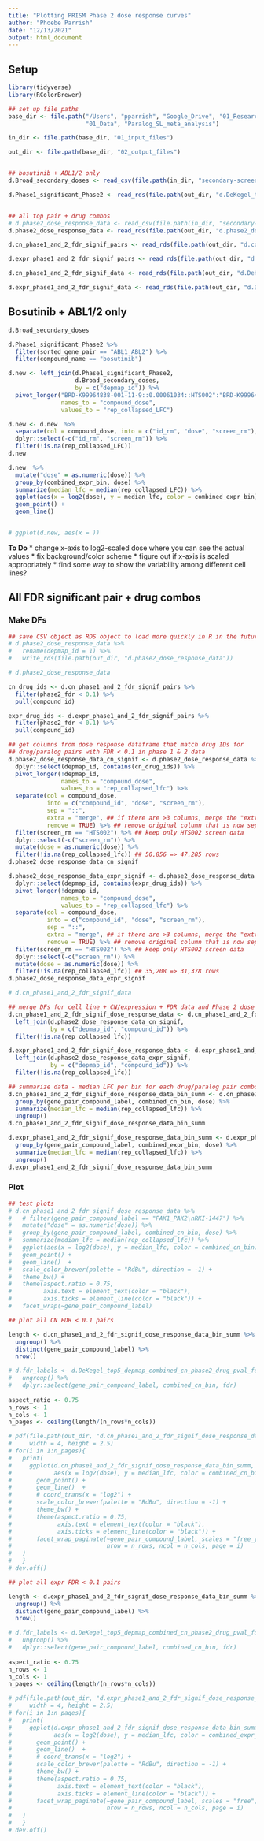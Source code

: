 ```yaml
---
title: "Plotting PRISM Phase 2 dose response curves"
author: "Phoebe Parrish"
date: "12/13/2021"
output: html_document
---
```


## Setup
```r

library(tidyverse)
library(RColorBrewer)

## set up file paths
base_dir <- file.path("/Users", "pparrish", "Google_Drive", "01_Research", "01_Projects", "01_Paralog_pgRNA",
                      "01_Data", "Paralog_SL_meta_analysis")

in_dir <- file.path(base_dir, "01_input_files")

out_dir <- file.path(base_dir, "02_output_files")


## bosutinib + ABL1/2 only
d.Broad_secondary_doses <- read_csv(file.path(in_dir, "secondary-screen-replicate-collapsed-logfold-change_bosutinib.csv"))

d.Phase1_significant_Phase2 <- read_rds(file.path(out_dir, "d.DeKegel_top5_depmap_combined_expr_phase2_drug_pval_fdr_signif_phase1"))


## all top pair + drug combos
# d.phase2_dose_response_data <- read_csv(file.path(in_dir, "secondary-screen-replicate-collapsed-logfold-change.csv"))
d.phase2_dose_response_data <- read_rds(file.path(out_dir, "d.phase2_dose_response_data"))

d.cn_phase1_and_2_fdr_signif_pairs <- read_rds(file.path(out_dir, "d.combined_cn_phase1_fdr_signif_v_phase2_fdr"))

d.expr_phase1_and_2_fdr_signif_pairs <- read_rds(file.path(out_dir, "d.combined_expr_phase1_fdr_signif_v_phase2_fdr"))

d.cn_phase1_and_2_fdr_signif_data <- read_rds(file.path(out_dir, "d.DeKegel_top5_depmap_combined_cn_phase2_drug_pval_fdr_signif_phase1"))

d.expr_phase1_and_2_fdr_signif_data <- read_rds(file.path(out_dir, "d.DeKegel_top5_depmap_combined_expr_phase2_drug_pval_fdr_signif_phase1"))

```

## Bosutinib + ABL1/2 only

```r

d.Broad_secondary_doses

d.Phase1_significant_Phase2 %>%
  filter(sorted_gene_pair == "ABL1_ABL2") %>%
  filter(compound_name == "bosutinib")

d.new <- left_join(d.Phase1_significant_Phase2, 
                   d.Broad_secondary_doses, 
                   by = c("depmap_id")) %>%
  pivot_longer("BRD-K99964838-001-11-9::0.00061034::HTS002":"BRD-K99964838-001-11-9::2.5::HTS002",
               names_to = "compound_dose", 
               values_to = "rep_collapsed_LFC")

```

```r

d.new <- d.new  %>%
  separate(col = compound_dose, into = c("id_rm", "dose", "screen_rm"), sep = "::", remove = FALSE) %>%
  dplyr::select(-c("id_rm", "screen_rm")) %>%
  filter(!is.na(rep_collapsed_LFC)) 
d.new

```

```r

d.new  %>%
  mutate("dose" = as.numeric(dose)) %>%
  group_by(combined_expr_bin, dose) %>%
  summarize(median_lfc = median(rep_collapsed_LFC)) %>%
  ggplot(aes(x = log2(dose), y = median_lfc, color = combined_expr_bin)) +
  geom_point() +
  geom_line()


# ggplot(d.new, aes(x = ))


```
**To Do**
* change x-axis to log2-scaled dose where you can see the actual values
* fix background/color scheme
* figure out if x-axis is scaled appropriately
* find some way to show the variability among different cell lines?

## All FDR significant pair + drug combos

### Make DFs
```r

## save CSV object as RDS object to load more quickly in R in the future
# d.phase2_dose_response_data %>%
#   rename(depmap_id = 1) %>%
#   write_rds(file.path(out_dir, "d.phase2_dose_response_data"))

```

```r

# d.phase2_dose_response_data

```

```r

cn_drug_ids <- d.cn_phase1_and_2_fdr_signif_pairs %>%
  filter(phase2_fdr < 0.1) %>%
  pull(compound_id)

expr_drug_ids <- d.expr_phase1_and_2_fdr_signif_pairs %>%
  filter(phase2_fdr < 0.1) %>%
  pull(compound_id)

## get columns from dose response dataframe that match drug IDs for 
## drug/paralog pairs with FDR < 0.1 in phase 1 & 2 data
d.phase2_dose_response_data_cn_signif <- d.phase2_dose_response_data %>%
  dplyr::select(depmap_id, contains(cn_drug_ids)) %>%
  pivot_longer(!depmap_id, 
               names_to = "compound_dose", 
               values_to = "rep_collapsed_lfc") %>%
  separate(col = compound_dose, 
           into = c("compound_id", "dose", "screen_rm"), 
           sep = "::", 
           extra = "merge", ## if there are >3 columns, merge the "extras" into the last col
           remove = TRUE) %>% ## remove original column that is now separated
  filter(screen_rm == "HTS002") %>% ## keep only HTS002 screen data
  dplyr::select(-c("screen_rm")) %>%
  mutate(dose = as.numeric(dose)) %>%
  filter(!is.na(rep_collapsed_lfc)) ## 50,856 => 47,285 rows
d.phase2_dose_response_data_cn_signif

d.phase2_dose_response_data_expr_signif <- d.phase2_dose_response_data %>%
  dplyr::select(depmap_id, contains(expr_drug_ids)) %>%
  pivot_longer(!depmap_id, 
               names_to = "compound_dose", 
               values_to = "rep_collapsed_lfc") %>%
  separate(col = compound_dose, 
           into = c("compound_id", "dose", "screen_rm"), 
           sep = "::", 
           extra = "merge", ## if there are >3 columns, merge the "extras" into the last col
           remove = TRUE) %>% ## remove original column that is now separated
  filter(screen_rm == "HTS002") %>% ## keep only HTS002 screen data
  dplyr::select(-c("screen_rm")) %>%
  mutate(dose = as.numeric(dose)) %>%
  filter(!is.na(rep_collapsed_lfc)) ## 35,208 => 31,378 rows
d.phase2_dose_response_data_expr_signif

```

```r

# d.cn_phase1_and_2_fdr_signif_data

## merge DFs for cell line + CN/expression + FDR data and Phase 2 dose response data
d.cn_phase1_and_2_fdr_signif_dose_response_data <- d.cn_phase1_and_2_fdr_signif_data %>%
  left_join(d.phase2_dose_response_data_cn_signif, 
            by = c("depmap_id", "compound_id")) %>%
  filter(!is.na(rep_collapsed_lfc))

d.expr_phase1_and_2_fdr_signif_dose_response_data <- d.expr_phase1_and_2_fdr_signif_data %>%
  left_join(d.phase2_dose_response_data_expr_signif, 
            by = c("depmap_id", "compound_id")) %>%
  filter(!is.na(rep_collapsed_lfc))

```

```r

## summarize data - median LFC per bin for each drug/paralog pair combo
d.cn_phase1_and_2_fdr_signif_dose_response_data_bin_summ <- d.cn_phase1_and_2_fdr_signif_dose_response_data %>%
  group_by(gene_pair_compound_label, combined_cn_bin, dose) %>%
  summarize(median_lfc = median(rep_collapsed_lfc)) %>%
  ungroup()
d.cn_phase1_and_2_fdr_signif_dose_response_data_bin_summ

d.expr_phase1_and_2_fdr_signif_dose_response_data_bin_summ <- d.expr_phase1_and_2_fdr_signif_dose_response_data %>%
  group_by(gene_pair_compound_label, combined_expr_bin, dose) %>%
  summarize(median_lfc = median(rep_collapsed_lfc)) %>%
  ungroup()
d.expr_phase1_and_2_fdr_signif_dose_response_data_bin_summ

```


### Plot
```r

## test plots
# d.cn_phase1_and_2_fdr_signif_dose_response_data %>%
#   # filter(gene_pair_compound_label == "PAK1_PAK2\nRKI-1447") %>%
#   mutate("dose" = as.numeric(dose)) %>%
#   group_by(gene_pair_compound_label, combined_cn_bin, dose) %>%
#   summarize(median_lfc = median(rep_collapsed_lfc)) %>%
#   ggplot(aes(x = log2(dose), y = median_lfc, color = combined_cn_bin)) +
#   geom_point() +
#   geom_line()  +
#   scale_color_brewer(palette = "RdBu", direction = -1) +
#   theme_bw() +
#   theme(aspect.ratio = 0.75,
#         axis.text = element_text(color = "black"),
#         axis.ticks = element_line(color = "black")) +
#   facet_wrap(~gene_pair_compound_label)

```


```r

## plot all CN FDR < 0.1 pairs

length <- d.cn_phase1_and_2_fdr_signif_dose_response_data_bin_summ %>%
  ungroup() %>%
  distinct(gene_pair_compound_label) %>%
  nrow()

# d.fdr_labels <- d.DeKegel_top5_depmap_combined_cn_phase2_drug_pval_fdr_signif_phase1 %>%
#   ungroup() %>%
#   dplyr::select(gene_pair_compound_label, combined_cn_bin, fdr)
  
aspect_ratio <- 0.75
n_rows <- 1
n_cols <- 1
n_pages <- ceiling(length/(n_rows*n_cols))

# pdf(file.path(out_dir, "d.cn_phase1_and_2_fdr_signif_dose_response_data_bin_summ_dose_response.pdf"),
#     width = 4, height = 2.5)
# for(i in 1:n_pages){
#   print(
#     ggplot(d.cn_phase1_and_2_fdr_signif_dose_response_data_bin_summ,
#            aes(x = log2(dose), y = median_lfc, color = combined_cn_bin)) +
#       geom_point() +
#       geom_line()  +
#       # coord_trans(x = "log2") +
#       scale_color_brewer(palette = "RdBu", direction = -1) +
#       theme_bw() +
#       theme(aspect.ratio = 0.75,
#             axis.text = element_text(color = "black"),
#             axis.ticks = element_line(color = "black")) +
#       facet_wrap_paginate(~gene_pair_compound_label, scales = "free_y",
#                           nrow = n_rows, ncol = n_cols, page = i)
#   )
#   }
# dev.off()

```

```r

## plot all expr FDR < 0.1 pairs

length <- d.expr_phase1_and_2_fdr_signif_dose_response_data_bin_summ %>%
  ungroup() %>%
  distinct(gene_pair_compound_label) %>%
  nrow()

# d.fdr_labels <- d.DeKegel_top5_depmap_combined_cn_phase2_drug_pval_fdr_signif_phase1 %>%
#   ungroup() %>%
#   dplyr::select(gene_pair_compound_label, combined_cn_bin, fdr)
  
aspect_ratio <- 0.75
n_rows <- 1
n_cols <- 1
n_pages <- ceiling(length/(n_rows*n_cols))

# pdf(file.path(out_dir, "d.expr_phase1_and_2_fdr_signif_dose_response_data_bin_summ_dose_response.pdf"),
#     width = 4, height = 2.5)
# for(i in 1:n_pages){
#   print(
#     ggplot(d.expr_phase1_and_2_fdr_signif_dose_response_data_bin_summ,
#            aes(x = log2(dose), y = median_lfc, color = combined_expr_bin)) +
#       geom_point() +
#       geom_line()  +
#       # coord_trans(x = "log2") +
#       scale_color_brewer(palette = "RdBu", direction = -1) +
#       theme_bw() +
#       theme(aspect.ratio = 0.75,
#             axis.text = element_text(color = "black"),
#             axis.ticks = element_line(color = "black")) +
#       facet_wrap_paginate(~gene_pair_compound_label, scales = "free",
#                           nrow = n_rows, ncol = n_cols, page = i)
#   )
#   }
# dev.off()

```



